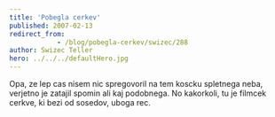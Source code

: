 ```yaml
---
title: 'Pobegla cerkev'
published: 2007-02-13
redirect_from: 
            - /blog/pobegla-cerkev/swizec/288
author: Swizec Teller
hero: ../../../defaultHero.jpg
---
```

Opa, ze lep cas nisem nic spregovoril na tem koscku spletnega neba, verjetno je zatajil spomin ali kaj podobnega. No kakorkoli, tu je filmcek cerkve, ki bezi od sosedov, uboga rec.